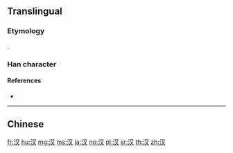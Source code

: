 {{also|漢}}
==Translingual==
{{stroke order}}

===Etymology===
{{Han simp|漢|f=𦰩|t=又}}.

===Han character===
{{Han char|rn=85|rad=水|as=02|sn=5|four=|canj=EE|ids=⿰氵又}}

====References====
* {{Han ref|kx=0604.091|hdz=31549.080|uh=6C49|ud=27721}}

----

==Chinese==
{{zh-see|漢}}

[[fr:汉]]
[[hu:汉]]
[[mg:汉]]
[[ms:汉]]
[[ja:汉]]
[[no:汉]]
[[pl:汉]]
[[sr:汉]]
[[th:汉]]
[[zh:汉]]